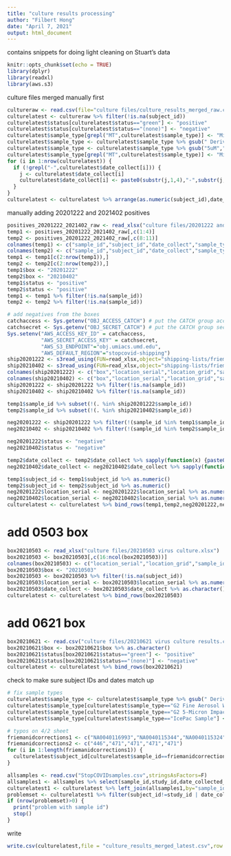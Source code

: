```yaml
---
title: "culture results processing"
author: "Filbert Hong"
date: "April 7, 2021"
output: html_document
---
```

contains snippets for doing light cleaning on Stuart's data
```r
knitr::opts_chunk$set(echo = TRUE)
library(dplyr)
library(readxl)
library(aws.s3)
```
culture files merged manually first
```r
cultureraw <- read.csv(file="culture files/culture_results_merged_raw.csv",stringsAsFactors = F)
culturelatest <- cultureraw %>% filter(!is.na(subject_id))
culturelatest$status[culturelatest$status=="green"] <- "positive"
culturelatest$status[culturelatest$status=="(none)"] <- "negative"
culturelatest$sample_type[grepl("MT",culturelatest$sample_type)] <- "Midturbinate Swab"
culturelatest$sample_type <- culturelatest$sample_type %>% gsub(" Derivative","",.)
culturelatest$sample_type <- culturelatest$sample_type %>% gsub("5uM","5-Micron",.)
culturelatest$sample_type[grepl("MT",culturelatest$sample_type)] <- "Midturbinate Swab"
for (i in 1:nrow(culturelatest)) {
  if (!grepl("-",culturelatest$date_collect[i])) {
    j <- culturelatest$date_collect[i]
    culturelatest$date_collect[i] <- paste0(substr(j,1,4),"-",substr(j,5,6),"-",substr(j,7,10))
  }
}
culturelatest <- culturelatest %>% arrange(as.numeric(subject_id),date_collect,sample_type,sample_id)
```
manually adding 20201222 and 2021402 positives
```r
positives_20201222_2021402_raw <- read_xlsx("culture files/20201222 and 2021402 positives.xlsx")
temp1 <- positives_20201222_2021402_raw[,c(1:4)]
temp2 <- positives_20201222_2021402_raw[,c(8:11)]
colnames(temp1) <- c("sample_id","subject_id","date_collect","sample_type")
colnames(temp2) <- c("sample_id","subject_id","date_collect","sample_type")
temp1 <- temp1[c(2:nrow(temp1)),]
temp2 <- temp2[c(2:nrow(temp2)),]
temp1$box <- "20201222"
temp2$box <- "20210402"
temp1$status <- "positive"
temp2$status <- "positive"
temp1 <- temp1 %>% filter(!is.na(sample_id))
temp2 <- temp2 %>% filter(!is.na(sample_id))

# add negatives from the boxes
catchaccess <- Sys.getenv("OBJ_ACCESS_CATCH") # put the CATCH group access key name here
catchsecret <- Sys.getenv("OBJ_SECRET_CATCH") # put the CATCH group secret key name here
Sys.setenv("AWS_ACCESS_KEY_ID" = catchaccess,
           "AWS_SECRET_ACCESS_KEY" = catchsecret,
           "AWS_S3_ENDPOINT"="obj.umiacs.umd.edu",
           "AWS_DEFAULT_REGION"="stopcovid-shipping")
ship20201222 <- s3read_using(FUN=read_xlsx,object="shipping-lists/frieman-culture/20201222_Shipping_List_to_UMB.xlsx",bucket="")
ship20210402 <- s3read_using(FUN=read_xlsx,object="shipping-lists/frieman-culture/20210402_Shipping_List_to_UMB.xlsx",bucket="")
colnames(ship20201222) <- c("box","location_serial","location_grid","sample_id","subject_id","date_collect","sample_type","vol","thaw")
colnames(ship20210402) <- c("box","location_serial","location_grid","sample_id","subject_id","date_collect","sample_type","vol","thaw")
ship20201222 <- ship20201222 %>% filter(!is.na(sample_id))
ship20210402 <- ship20210402 %>% filter(!is.na(sample_id))

temp1$sample_id %>% subset(!(. %in% ship20201222$sample_id))
temp2$sample_id %>% subset(!(. %in% ship20210402$sample_id))

neg20201222 <- ship20201222 %>% filter(!(sample_id %in% temp1$sample_id))
neg20210402 <- ship20210402 %>% filter(!(sample_id %in% temp2$sample_id))

neg20201222$status <- "negative"
neg20210402$status <- "negative"

temp2$date_collect <- temp2$date_collect %>% sapply(function(x) {paste0(substr(x,1,4),"-",substr(x,5,6),"-",substr(x,7,10))})
neg20210402$date_collect <- neg20210402$date_collect %>% sapply(function(x) {paste0(substr(x,1,4),"-",substr(x,5,6),"-",substr(x,7,10))})

temp1$subject_id <- temp1$subject_id %>% as.numeric()
temp2$subject_id <- temp2$subject_id %>% as.numeric()
neg20201222$location_serial <- neg20201222$location_serial %>% as.numeric()
neg20210402$location_serial <- neg20210402$location_serial %>% as.numeric()
culturelatest <- culturelatest %>% bind_rows(temp1,temp2,neg20201222,neg20210402)

```
# add 0503 box
```r
box20210503 <- read_xlsx("culture files/20210503 virus culture.xlsx")
box20210503 <- box20210503[,c(16:ncol(box20210503))]
colnames(box20210503) <- c("location_serial","location_grid","sample_id","subject_id","date_collect","sample_type","vol","status")
box20210503$box <- "20210503"
box20210503 <- box20210503 %>% filter(!is.na(subject_id))
box20210503$location_serial <- box20210503$location_serial %>% as.numeric()
box20210503$date_collect <- box20210503$date_collect %>% as.character()
culturelatest <- culturelatest %>% bind_rows(box20210503)
```
# add 0621 box
```r
box20210621 <- read.csv("culture files/20210621 virus culture results.csv",stringsAsFactors=F)
box20210621$box <- box20210621$box %>% as.character()
box20210621$status[box20210621$status=="green"] <- "positive"
box20210621$status[box20210621$status=="(none)"] <- "negative"
culturelatest <- culturelatest %>% bind_rows(box20210621)
```
check to make sure subject IDs and dates match up
```r
# fix sample types
culturelatest$sample_type <- culturelatest$sample_type %>% gsub(" Derivative","",.)
culturelatest$sample_type[culturelatest$sample_type=="G2 Fine Aerosol Wash"] <- "G-II Fine Aerosol"
culturelatest$sample_type[culturelatest$sample_type=="G2 5-Micron Impactor"] <- "G-II Coarse Aerosol"
culturelatest$sample_type[culturelatest$sample_type=="IcePac Sample"] <- "IcePac"

# typos on 4/2 sheet
friemanidcorrections1 <- c("NA0040116993","NA0040115344","NA0040115324","NA0040117027","NA0040116998")
friemanidcorrections2 <- c("446","471","471","471","471")
for (i in 1:length(friemanidcorrections1)) {
  culturelatest$subject_id[culturelatest$sample_id==friemanidcorrections1[i]] <- friemanidcorrections2[i]
}

allsamples <- read.csv("StopCOVIDsamples.csv",stringsAsFactors=F)
allsamples1 <- allsamples %>% select(sample_id,study_id,date_collected_sg)
culturelatest1 <- culturelatest %>% left_join(allsamples1,by="sample_id")
problemset <- culturelatest1 %>% filter(subject_id!=study_id | date_collect!=date_collected_sg)
if (nrow(problemset)>0) {
  print("problem with sample id")
  stop()
}
```
write
```r
write.csv(culturelatest,file = "culture_results_merged_latest.csv",row.names=F)
```
